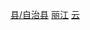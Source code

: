 [[Category:丽江区县|县/自治县]]
[[Category:云南省民族自治县|丽江]]
[[Category:中国彝族自治县|云]]

{{catmore|宁蒗彝族自治县|云南省宁蒗彝族自治县}}